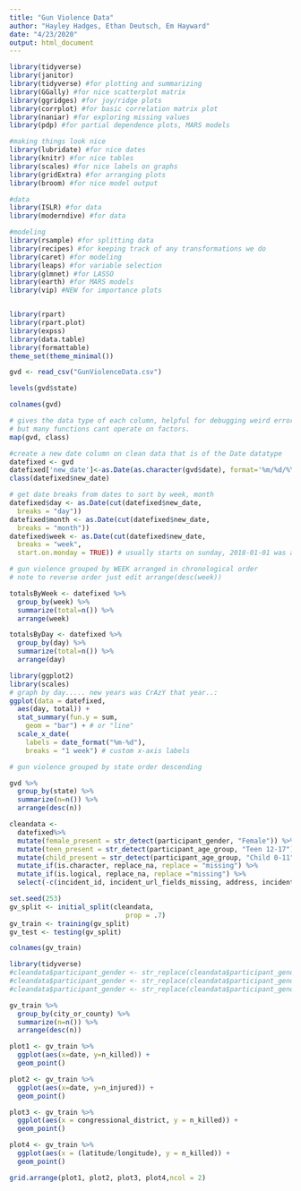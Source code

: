 ```yaml
---
title: "Gun Violence Data"
author: "Hayley Hadges, Ethan Deutsch, Em Hayward"
date: "4/23/2020"
output: html_document
---
```



```r
library(tidyverse)
library(janitor)
library(tidyverse) #for plotting and summarizing
library(GGally) #for nice scatterplot matrix 
library(ggridges) #for joy/ridge plots
library(corrplot) #for basic correlation matrix plot
library(naniar) #for exploring missing values
library(pdp) #for partial dependence plots, MARS models

#making things look nice
library(lubridate) #for nice dates
library(knitr) #for nice tables
library(scales) #for nice labels on graphs
library(gridExtra) #for arranging plots
library(broom) #for nice model output

#data
library(ISLR) #for data
library(moderndive) #for data

#modeling
library(rsample) #for splitting data
library(recipes) #for keeping track of any transformations we do
library(caret) #for modeling
library(leaps) #for variable selection
library(glmnet) #for LASSO
library(earth) #for MARS models
library(vip) #NEW for importance plots


library(rpart)
library(rpart.plot)
library(expss)
library(data.table)
library(formattable)
theme_set(theme_minimal())
```

```r
gvd <- read_csv("GunViolenceData.csv")
```
```r
levels(gvd$state)
```
```r
colnames(gvd)
```


```r
# gives the data type of each column, helpful for debugging weird errors with types. Many of the types are factors
# but many functions cant operate on factors.
map(gvd, class)
```



```r
#create a new date column on clean data that is of the Date datatype
datefixed <- gvd
datefixed['new_date']<-as.Date(as.character(gvd$date), format='%m/%d/%Y')
class(datefixed$new_date)
```

```r
# get date breaks from dates to sort by week, month
datefixed$day <- as.Date(cut(datefixed$new_date,
  breaks = "day"))
datefixed$month <- as.Date(cut(datefixed$new_date,
  breaks = "month"))
datefixed$week <- as.Date(cut(datefixed$new_date,
  breaks = "week",
  start.on.monday = TRUE)) # usually starts on sunday, 2018-01-01 was a monday. makes it easier ;)
```

```r
# gun violence grouped by WEEK arranged in chronological order
# note to reverse order just edit arrange(desc(week))

totalsByWeek <- datefixed %>%
  group_by(week) %>%
  summarize(total=n()) %>%
  arrange(week)
```

```r
totalsByDay <- datefixed %>%
  group_by(day) %>%
  summarize(total=n()) %>%
  arrange(day)
```


```r
library(ggplot2)
library(scales)
# graph by day..... new years was CrAzY that year..:
ggplot(data = datefixed,
  aes(day, total)) +
  stat_summary(fun.y = sum,
    geom = "bar") + # or "line"
  scale_x_date(
    labels = date_format("%m-%d"),
    breaks = "1 week") # custom x-axis labels
```

```r
# gun violence grouped by state order descending

gvd %>%
  group_by(state) %>%
  summarize(n=n()) %>%
  arrange(desc(n))
```

```r
cleandata <- 
  datefixed%>%
  mutate(female_present = str_detect(participant_gender, "Female")) %>% 
  mutate(teen_present = str_detect(participant_age_group, "Teen 12-17")) %>% 
  mutate(child_present = str_detect(participant_age_group, "Child 0-11")) %>% 
  mutate_if(is.character, replace_na, replace = "missing") %>%
  mutate_if(is.logical, replace_na, replace ="missing") %>% 
  select(-c(incident_id, incident_url_fields_missing, address, incident_url, source_url, incident_characteristics, location_description, notes, participant_name, participant_relationship, sources))

```

```r
set.seed(253) 
gv_split <- initial_split(cleandata, 
                             prop = .7)
gv_train <- training(gv_split)
gv_test <- testing(gv_split)
```



```r
colnames(gv_train)
```




```r
library(tidyverse)
#cleandata$participant_gender <- str_replace(cleandata$participant_gender, "||", ",")
#cleandata$participant_gender <- str_replace(cleandata$participant_gender, "::", "")
#cleandata$participant_gender <- str_replace(cleandata$participant_gender, "[0123]", "")

```

```r
gv_train %>%
  group_by(city_or_county) %>%
  summarize(n=n()) %>%
  arrange(desc(n))
```

```r
plot1 <- gv_train %>%
  ggplot(aes(x=date, y=n_killed)) +
  geom_point()

plot2 <- gv_train %>%
  ggplot(aes(x=date, y=n_injured)) +
  geom_point()

plot3 <- gv_train %>%
  ggplot(aes(x = congressional_district, y = n_killed)) +
  geom_point()

plot4 <- gv_train %>%
  ggplot(aes(x = (latitude/longitude), y = n_killed)) +
  geom_point()

grid.arrange(plot1, plot2, plot3, plot4,ncol = 2)
```




